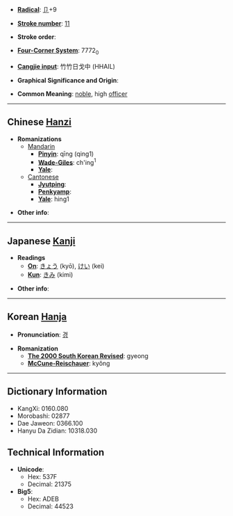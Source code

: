* '''[[Wiktionary:Chinese radical index| Radical]]''': [[Wiktionary:Chinese radical index 卩|卩]]+9

* '''[[Wiktionary:Chinese total strokes index|Stroke number]]''': [[Wiktionary:Chinese total strokes index 11|11]]

* '''Stroke order''': 

* '''[[Wiktionary:Chinese four corner index|Four-Corner System]]''': 7772<sub>0</sub>

* '''[[Wiktionary:Chinese Cangjie index|Cangjie input]]''': 竹竹日戈中 (HHAIL)

* '''Graphical Significance and Origin''': 

* '''Common Meaning''': [[noble]], high [[officer]]

----

== Chinese [[Hanzi]] ==

* '''Romanizations'''
** [[Mandarin]]
*** '''[[Pinyin]]''': qīng (qing1)
*** '''[[Wade-Giles]]''': ch'ing<sup>1</sup>
*** '''[[Yale]]''': 
**[[Cantonese]]
***'''[[Jyutping]]''':
***'''[[Penkyamp]]''': 
***'''[[Yale]]''': hing1

* '''Other info''': 

----

== Japanese [[Kanji]] ==

* '''Readings'''
** '''[[On]]''': [[きょう]] (kyō), [[けい]] (kei)
** '''[[Kun]]''': [[きみ]] (kimi)

* '''Other info''':  

----

== Korean [[Hanja]] ==

* '''Pronunciation''': [[경]]

* '''Romanization'''
** '''[[The 2000 South Korean Revised Romanization|The 2000 South Korean Revised]]''': gyeong
** '''[[McCune-Reischauer]]''': kyŏng

----

== Dictionary Information ==

* KangXi: 0160.080
* Morobashi: 02877
* Dae Jaweon: 0366.100
* Hanyu Da Zidian: 10318.030

== Technical Information ==

* '''Unicode''':
** Hex: 537F
** Decimal: 21375
* '''Big5''':
** Hex: ADEB
** Decimal: 44523